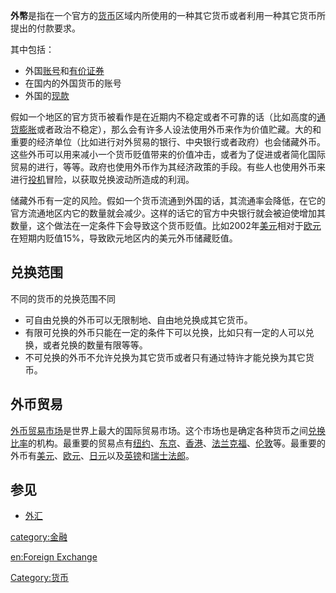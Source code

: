 '''外幣'''是指在一个官方的[[货币|货币]]区域内所使用的一种其它货币或者利用一种其它货币所提出的付款要求。

其中包括：
*外国[[账号|账号]]和[[有价证券|有价证券]]
*在国内的外国货币的账号
*外国的[[现款|现款]]

假如一个地区的官方货币被看作是在近期内不稳定或者不可靠的话（比如高度的[[通货膨胀|通货膨胀]]或者政治不稳定），那么会有许多人设法使用外币来作为价值贮藏。大的和重要的经济单位（比如进行对外贸易的银行、中央银行或者政府）也会储藏外币。这些外币可以用来减小一个货币贬值带来的价值冲击，或者为了促进或者简化国际贸易的进行，等等。政府也使用外币作为其经济政策的手段。有些人也使用外币来进行[[投机|投机]]冒险，以获取兑换波动所造成的利润。

储藏外币有一定的风险。假如一个货币流通到外国的话，其流通率会降低，在它的官方流通地区内它的数量就会减少。这样的话它的官方中央银行就会被迫使增加其数量，这个做法在一定条件下会导致这个货币贬值。比如2002年[[美元|美元]]相对于[[欧元|欧元]]在短期内贬值15%，导致欧元地区内的美元外币储藏贬值。

==兑换范围==
不同的货币的兑换范围不同
*可自由兑换的外币可以无限制地、自由地兑换成其它货币。
*有限可兑换的外币只能在一定的条件下可以兑换，比如只有一定的人可以兑换，或者兑换的数量有限等等。
*不可兑换的外币不允许兑换为其它货币或者只有通过特许才能兑换为其它货币。

==外币贸易==
[[外币贸易市场|外币贸易市场]]是世界上最大的国际贸易市场。这个市场也是确定各种货币之间[[汇率|兑换比率]]的机构。最重要的贸易点有[[纽约|纽约]]、[[东京|东京]]、[[香港|香港]]、[[法兰克福|法兰克福]]、[[伦敦|伦敦]]等。最重要的外币有[[美元|美元]]、[[欧元|欧元]]、[[日元|日元]]以及[[英镑|英镑]]和[[瑞士法郎|瑞士法郎]]。

== 参见 ==
* [[外汇|外汇]]

[[Category:货币|Category:货币]]
[[category:金融|category:金融]]

[[en:Foreign_Exchange|en:Foreign Exchange]]